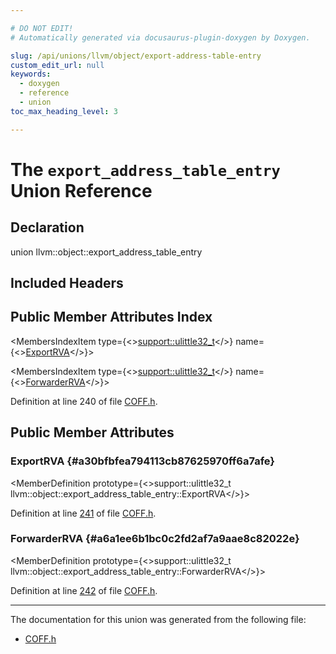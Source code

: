 ```yaml
---

# DO NOT EDIT!
# Automatically generated via docusaurus-plugin-doxygen by Doxygen.

slug: /api/unions/llvm/object/export-address-table-entry
custom_edit_url: null
keywords:
  - doxygen
  - reference
  - union
toc_max_heading_level: 3

---
```





# The `export_address_table_entry` Union Reference

<DoxygenPage pluginConfig={pluginConfig}>



## Declaration

<CodeBlock>union llvm::object::export_address_table_entry</CodeBlock>

## Included Headers

<IncludesList>
<IncludesListItem
  filePath="llvm/Object/COFF.h"
  permalink="/docs/api/files/include/include/llvm/include/llvm/object/coff-h"
  isLocal="true" />
</IncludesList>

## Public Member Attributes Index

<MembersIndex>

<MembersIndexItem
  type={<><a href="/docs/api/namespaces/llvm/support/#a206b37274fa3e908017da357d12724d1">support::ulittle32&#95;t</a></>}
  name={<><a href="#a30bfbfea794113cb87625970ff6a7afe">ExportRVA</a></>}>
</MembersIndexItem>

<MembersIndexItem
  type={<><a href="/docs/api/namespaces/llvm/support/#a206b37274fa3e908017da357d12724d1">support::ulittle32&#95;t</a></>}
  name={<><a href="#a6a1ee6b1bc0c2fd2af7a9aae8c82022e">ForwarderRVA</a></>}>
</MembersIndexItem>

</MembersIndex>


Definition at line 240 of file <a href="/docs/api/files/include/include/llvm/include/llvm/object/coff-h">COFF.h</a>.

<SectionDefinition>

## Public Member Attributes

### ExportRVA {#a30bfbfea794113cb87625970ff6a7afe}

<MemberDefinition
  prototype={<>support::ulittle32&#95;t llvm::object::export&#95;address&#95;table&#95;entry::ExportRVA</>}>

Definition at line <a href="/docs/api/files/include/include/llvm/include/llvm/object/coff-h/#l00241">241</a> of file <a href="/docs/api/files/include/include/llvm/include/llvm/object/coff-h">COFF.h</a>.
</MemberDefinition>

### ForwarderRVA {#a6a1ee6b1bc0c2fd2af7a9aae8c82022e}

<MemberDefinition
  prototype={<>support::ulittle32&#95;t llvm::object::export&#95;address&#95;table&#95;entry::ForwarderRVA</>}>

Definition at line <a href="/docs/api/files/include/include/llvm/include/llvm/object/coff-h/#l00242">242</a> of file <a href="/docs/api/files/include/include/llvm/include/llvm/object/coff-h">COFF.h</a>.
</MemberDefinition>

</SectionDefinition>

<hr/>

The documentation for this union was generated from the following file:

<ul>
<li><a href="/docs/api/files/include/include/llvm/include/llvm/object/coff-h">COFF.h</a></li>
</ul>

</DoxygenPage>
